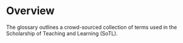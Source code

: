 # Overview {.unnumbered}

The glossary outlines a crowd-sourced collection of terms used in the Scholarship of Teaching and Learning (SoTL).
